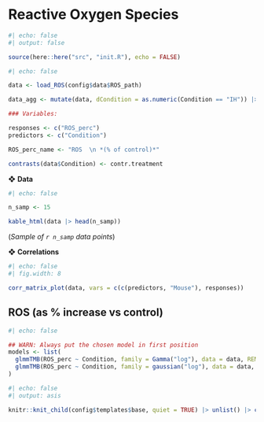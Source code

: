 # Reactive Oxygen Species

```r
#| echo: false
#| output: false

source(here::here("src", "init.R"), echo = FALSE)
```

```r
#| echo: false

data <- load_ROS(config$data$ROS_path)

data_agg <- mutate(data, dCondition = as.numeric(Condition == "IH")) |> rowid_to_column("ID")

### Variables:

responses <- c("ROS_perc")
predictors <- c("Condition")

ROS_perc_name <- "ROS  \n *(% of control)*"

contrasts(data$Condition) <- contr.treatment
```

❖ **Data**

```r
#| echo: false

n_samp <- 15

kable_html(data |> head(n_samp))
```

(*Sample of `r n_samp` data points*)

❖ **Correlations**

```r
#| echo: false
#| fig.width: 8

corr_matrix_plot(data, vars = c(c(predictors, "Mouse"), responses))
```


## ROS (as % increase vs control)

```r
#| echo: false

## WARN: Always put the chosen model in first position
models <- list(
  glmmTMB(ROS_perc ~ Condition, family = Gamma("log"), data = data, REML = TRUE), 
  glmmTMB(ROS_perc ~ Condition, family = gaussian("log"), data = data, REML = TRUE)
)
```

```r
#| echo: false
#| output: asis

knitr::knit_child(config$templates$base, quiet = TRUE) |> unlist() |> cat(sep = '\n')
```
